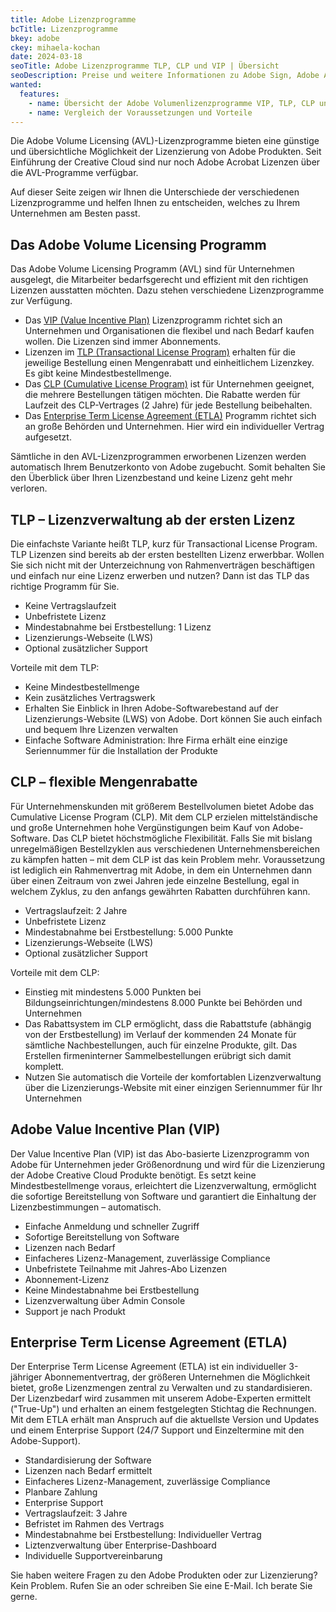 ```yaml
---
title: Adobe Lizenzprogramme
bcTitle: Lizenzprogramme
bkey: adobe
ckey: mihaela-kochan
date: 2024-03-18
seoTitle: Adobe Lizenzprogramme TLP, CLP und VIP | Übersicht
seoDescription: Preise und weitere Informationen zu Adobe Sign, Adobe Acrobat und Adobe Creativ Produkten. Mit nur drei Klicks ein Angebot anfordern oder sprechen Sie mit unseren Spezialisten.
wanted:
  features:
    - name: Übersicht der Adobe Volumenlizenzprogramme VIP, TLP, CLP und ETLA
    - name: Vergleich der Voraussetzungen und Vorteile
---
```




<Intro>

Die Adobe Volume Licensing (AVL)-Lizenzprogramme bieten eine günstige und übersichtliche Möglichkeit der Lizenzierung von Adobe Produkten. Seit Einführung der Creative Cloud sind nur noch Adobe Acrobat Lizenzen über die AVL-Programme verfügbar.

Auf dieser Seite zeigen wir Ihnen die Unterschiede der verschiedenen Lizenzprogramme und helfen Ihnen zu entscheiden, welches zu Ihrem Unternehmen am Besten passt.


</Intro>

<TOC />



## Das Adobe Volume Licensing Programm

 Das Adobe Volume Licensing Programm (AVL) sind für Unternehmen ausgelegt, die Mitarbeiter bedarfsgerecht und effizient mit den richtigen Lizenzen ausstatten möchten. Dazu stehen verschiedene Lizenzprogramme zur Verfügung.

 - Das [VIP (Value Incentive Plan)](#adobe-value-incentive-plan-vip) Lizenzprogramm richtet sich an Unternehmen und Organisationen die flexibel und nach Bedarf kaufen wollen. Die Lizenzen sind immer Abonnements.
 - Lizenzen im [TLP (Transactional License Program)](#tlp--lizenzverwaltung-ab-der-ersten-lizenz) erhalten für die jeweilige Bestellung einen Mengenrabatt und einheitlichem Lizenzkey. Es gibt keine Mindestbestellmenge.
 - Das [CLP (Cumulative License Program)](#clp--flexible-mengenrabatte) ist für Unternehmen geeignet, die mehrere Bestellungen tätigen möchten. Die Rabatte werden für Laufzeit des CLP-Vertrages (2 Jahre) für jede Bestellung beibehalten.
 - Das [Enterprise Term License Agreement (ETLA)](#enterprise-term-license-agreement-etla) Programm richtet sich an große Behörden und Unternehmen. Hier wird ein individueller Vertrag aufgesetzt.

 Sämtliche in den AVL-Lizenzprogrammen erworbenen Lizenzen werden automatisch Ihrem Benutzerkonto von Adobe zugebucht. Somit behalten Sie den Überblick über Ihren Lizenzbestand und keine Lizenz geht mehr verloren.


## TLP – Lizenzverwaltung ab der ersten Lizenz

Die einfachste Variante heißt TLP, kurz für Transactional License Program. TLP Lizenzen sind bereits ab der ersten bestellten Lizenz erwerbbar. Wollen Sie sich nicht mit der Unterzeichnung von Rahmenverträgen beschäftigen und einfach nur eine Lizenz erwerben und nutzen? Dann ist das TLP das richtige Programm für Sie.

- Keine Vertragslaufzeit
- Unbefristete Lizenz
- Mindestabnahme bei Erstbestellung: 1 Lizenz
- Lizenzierungs-Webseite (LWS)
- Optional zusätzlicher Support

 Vorteile mit dem TLP:

- Keine Mindestbestellmenge
- Kein zusätzliches Vertragswerk
- Erhalten Sie Einblick in Ihren Adobe-Softwarebestand auf der Lizenzierungs-Website (LWS) von Adobe. Dort können Sie auch einfach und bequem Ihre Lizenzen verwalten
- Einfache Software Administration: Ihre Firma erhält eine einzige Seriennummer für die Installation der Produkte


## CLP – flexible Mengenrabatte

Für Unternehmenskunden mit größerem Bestellvolumen bietet Adobe das Cumulative License Program (CLP). Mit dem CLP erzielen mittelständische und große Unternehmen hohe Vergünstigungen beim Kauf von Adobe-Software. Das CLP bietet höchstmögliche Flexibilität. Falls Sie mit bislang unregelmäßigen Bestellzyklen aus verschiedenen Unternehmensbereichen zu kämpfen hatten – mit dem CLP ist das kein Problem mehr. Voraussetzung ist lediglich ein Rahmenvertrag mit Adobe, in dem ein Unternehmen dann über einen Zeitraum von zwei Jahren jede einzelne Bestellung, egal in welchem Zyklus, zu den anfangs gewährten Rabatten durchführen kann.

- Vertragslaufzeit: 2 Jahre
- Unbefristete Lizenz
- Mindestabnahme bei Erstbestellung: 5.000 Punkte
- Lizenzierungs-Webseite (LWS)
- Optional zusätzlicher Support


Vorteile mit dem CLP:

- Einstieg mit mindestens 5.000 Punkten bei Bildungseinrichtungen/mindestens 8.000 Punkte bei Behörden und Unternehmen
- Das Rabattsystem im CLP ermöglicht, dass die Rabattstufe (abhängig von der Erstbestellung) im Verlauf der kommenden 24 Monate für sämtliche Nachbestellungen, auch für einzelne Produkte, gilt. Das Erstellen firmeninterner Sammelbestellungen erübrigt sich damit komplett.
- Nutzen Sie automatisch die Vorteile der komfortablen Lizenzverwaltung über die Lizenzierungs-Website mit einer einzigen Seriennummer für Ihr Unternehmen



## Adobe Value Incentive Plan (VIP)

Der Value Incentive Plan (VIP) ist das Abo-basierte Lizenzprogramm von Adobe für Unternehmen jeder Größenordnung und wird für die Lizenzierung der Adobe Creative Cloud Produkte benötigt. Es setzt keine Mindestbestellmenge voraus, erleichtert die Lizenzverwaltung, ermöglicht die sofortige Bereitstellung von Software und garantiert die Einhaltung der Lizenzbestimmungen – automatisch.

- Einfache Anmeldung und schneller Zugriff
- Sofortige Bereitstellung von Software
- Lizenzen nach Bedarf
- Einfacheres Lizenz-Management, zuverlässige Compliance
- Unbefristete Teilnahme mit Jahres-Abo Lizenzen
- Abonnement-Lizenz
- Keine Mindestabnahme bei Erstbestellung
- Lizenzverwaltung über Admin Console
- Support je nach Produkt


## Enterprise Term License Agreement (ETLA)

Der Enterprise Term License Agreement (ETLA) ist ein individueller 3-jähriger Abonnementvertrag, der größeren Unternehmen die Möglichkeit bietet, große Lizenzmengen zentral zu Verwalten und zu standardisieren. Der Lizenzbedarf wird zusammen mit unserem Adobe-Experten ermittelt ("True-Up") und erhalten an einem festgelegten Stichtag die Rechnungen. Mit dem ETLA erhält man Anspruch auf die aktuellste Version und Updates und einem Enterprise Support (24/7 Support und Einzeltermine mit den Adobe-Support).

- Standardisierung der Software
- Lizenzen nach Bedarf ermittelt
- Einfacheres Lizenz-Management, zuverlässige Compliance
- Planbare Zahlung
- Enterprise Support
- Vertragslaufzeit: 3 Jahre
- Befristet im Rahmen des Vertrags
- Mindestabnahme bei Erstbestellung: Individueller Vertrag
- Liztenzverwaltung über Enterprise-Dashboard
- Individuelle Supportvereinbarung


<GetInTouch theme="light">

Sie haben weitere Fragen zu den Adobe Produkten oder zur Lizenzierung?<br />
Kein Problem. Rufen Sie an oder schreiben Sie eine E-Mail. Ich berate Sie gerne.

</GetInTouch>
